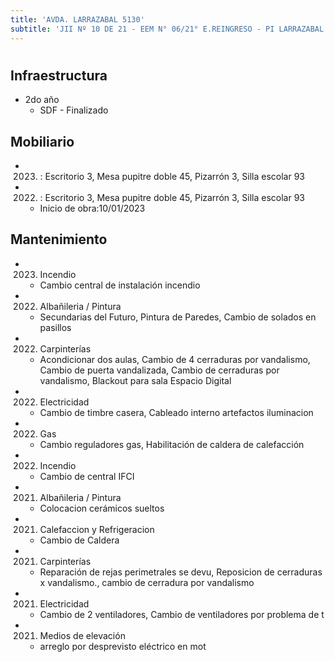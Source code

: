 ```yaml
---
title: 'AVDA. LARRAZABAL 5130'
subtitle: 'JII Nº 10 DE 21 - EEM N° 06/21° E.REINGRESO - PI LARRAZABAL - EPC N° 02 MAESTRO EDUARDO LUIS VICENTE - CAIYJ CLUB DE JOVENES LUGANO I y II - CAIYJ CLUB LOLA MORA - ESC. DE COM. N° 35 LEOPOLDO MARECHAL'
---
```


#
## Infraestructura

* 2do año 
    + SDF - Finalizado 


## Mobiliario

*  (2023) : Escritorio 3, Mesa pupitre doble 45, Pizarrón 3, Silla escolar 93 

*  (2022) : Escritorio 3, Mesa pupitre doble 45, Pizarrón 3, Silla escolar 93 



    + Inicio de obra:10/01/2023 



## Mantenimiento

*  (2023) Incendio 
    + Cambio central de instalación incendio

*  (2022) Albañileria / Pintura 
    + Secundarias del Futuro, Pintura de Paredes, Cambio de solados en pasillos

*  (2022) Carpinterías 
    + Acondicionar dos aulas, Cambio de 4 cerraduras por vandalismo, Cambio de puerta vandalizada, Cambio de cerraduras  por vandalismo, Blackout para sala Espacio Digital

*  (2022) Electricidad 
    + Cambio de timbre casera, Cableado interno artefactos iluminacion

*  (2022) Gas 
    + Cambio  reguladores gas, Habilitación de caldera de calefacción

*  (2022) Incendio 
    + Cambio de central IFCI

*  (2021) Albañileria / Pintura 
    + Colocacion cerámicos sueltos

*  (2021) Calefaccion y Refrigeracion 
    + Cambio de Caldera

*  (2021) Carpinterías 
    + Reparación de rejas perimetrales se devu, Reposicion de cerraduras x vandalismo., cambio de cerradura por vandalismo

*  (2021) Electricidad 
    + Cambio de 2 ventiladores, Cambio de ventiladores por problema de t

*  (2021) Medios de elevación 
    + arreglo por desprevisto eléctrico en mot






